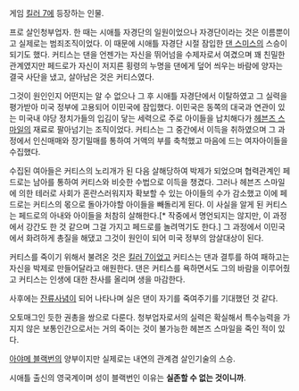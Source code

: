 게임 [[킬러 7]]에 등장하는 인물.

프로 살인청부업자. 한 때는 시애틀 자경단의 일원이었으나 자경단이라는 것은 이름뿐이고 실제로는 범죄조직이었다. 이 때문에 시애틀 자경단 시절 잠입한 [[댄 스미스]]의 스승이 되기도 했다. 커티스는 댄을 언젠가는 자신을 뛰어넘을 수제자로서 여겼으며 꽤 친밀한 관계였지만 페드로가 자신이 저지른 횡령의 누명을 댄에게 덮어 씌우는 바람에 양자는 결국 사단을 냈고, 살아남은 것은 커티스였다.

그것이 원인인지 어떤지는 알 수 없으나 그 후 시애틀 자경단에서 이탈하였고 그 실력을 평가받아 미국 정부에 고용되어 이민국에 잠입했다. 이민국은 동쪽의 대국과 연관이 있는 미국내 야당 정치가들의 입김이 닿는 세력으로 주로 아이들을 납치해다가 [[헤븐즈 스마일]]의 재료로 팔아넘기는 조직이었다. 커티스는 그 중간에서 이득을 취하였으며 그 과정에서 인신매매와 장기밀매를 통하여 거액의 부를 축척했고 마음에 드는 여자아이들을 수집했다.

수집된 여아들은 커티스의 노리개가 된 다음 살해당하여 박제가 되었으며 협력관계인 페드로는 남아를 통하여 커티스와 비슷한 수법으로 이득을 챙겼다. 그러나 헤븐즈 스마일에 의한 테러로 사회가 혼란스러워지자 확보할 수 있는 아이들의 수가 감소했고 이에 페드로는 커티스의 몫으로 돌아가야할 아이들을 빼돌리게 된다. 이 사실을 알게 된 커티스는 페드로의 아내와 아이들을 처참히 살해한다.[* 작중에서 명언되지는 않지만, 이 과정에서 강간도 한 것 같으며 그걸 가지고 페드로를 놀려먹기도 한다.] 그 과정에서 이민국에서 화려하게 총질을 해댔고 그것이 원인이 되어 미국 정부의 암살대상이 된다.

커티스를 죽이기 위해서 불려온 것은 [[킬러 7]]이었고 커티스는 댄과 결투를 하여 패하고는 자신을 박제로 만들어달라고 애원한다. 댄은 커티스를 욕하면서도 그의 바람을 이루어줬고 커티스는 인생에 대한 찬사를 올리며 생을 마감한다.

사후에는 [[잔류사념]]이 되어 나타나며 실은 댄이 자기를 죽여주기를 기대했던 것 같다.

오토매그인 듯한 권총을 쌍으로 다룬다. 청부업자로서의 실력은 확실해서 특수능력을 가지지 않은 보통인간으로서는 거의 죽이는 것이 불가능한 헤븐즈 스마일을 죽인 적이 있다.

[[아야메 블랙번]]의 양부이지만 실제로는 내연의 관계겸 살인기술의 스승.

시애틀 출신의 영국계이며 성이 블랙번인 이유는 '''실존할 수 없는 것이니까'''.
